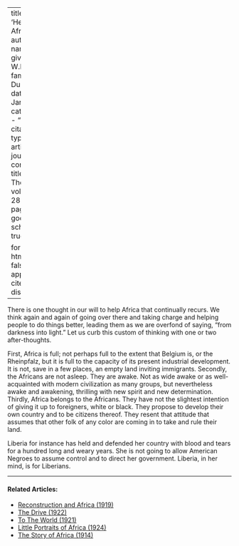 
---
title: 'Helping Africa'
author:
  - name:
      given: W.E.B.
      family: Du Bois
date: Jan. 1924
categories: 
  - ""
citation: 
  type: article-journal
  container-title: The Crisis
  volume: 28
  issue: 3
  page: 106
google-scholar: true

format:
  html:
    toc: false
    appendix-cite-as: display
---


There is one thought in our will to help Africa that continually recurs. We think again and again of going over there and taking charge and helping people to do things better, leading them as we are overfond of saying, "from darkness into light." Let us curb this custom of thinking with one or two after-thoughts.

First, Africa is full; not perhaps full to the extent that Belgium is, or the Rheinpfalz, but it is full to the capacity of its present industrial development. It is not, save in a few places, an empty land inviting immigrants. Secondly, the Africans are not asleep. They are awake. Not as wide awake or as well-acquainted with modern civilization as many groups, but nevertheless awake and awakening, thrilling with new spirit and new determination. Thirdly, Africa belongs to the Africans. They have not the slightest intention of giving it up to foreigners, white or black. They propose to develop their own country and to be citizens thereof. They resent that attitude that assumes that other folk of any color are coming in to take and rule their land.

Liberia for instance has held and defended her country with blood and tears for a hundred long and weary years. She is not going to allow American Negroes to assume control and to direct her government. Liberia, in her mind, is for Liberians.

<!-- Similar articles start here -->
<div  class="clear-wrap"></div>
<hr>
#### Related Articles:

* [Reconstruction and Africa (1919)](/Volumes/17/04/reconstruction_and_africa.html)
* [The Drive (1922)](/Volumes/22/01/drive.html)
* [To The World (1921)](/Volumes/23/01/to_the_world.html)
* [Little Portraits of Africa (1924)](/Volumes/27/06/little_portraits.html)
* [The Story of Africa (1914)](/Volumes/08/05/story_of_africa.html)

<!-- Similar articles end here -->